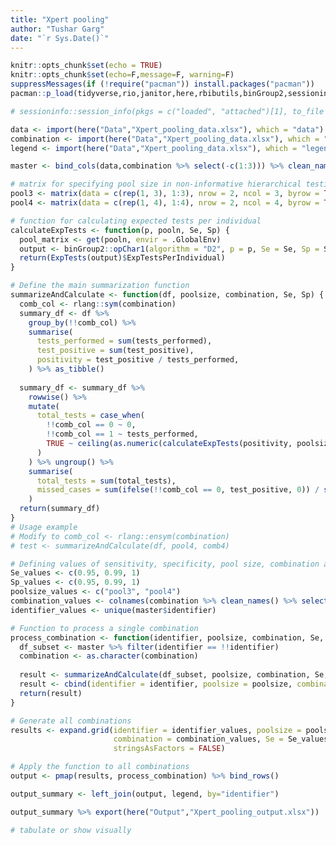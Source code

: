 ```yaml
---
title: "Xpert pooling"
author: "Tushar Garg"
date: "`r Sys.Date()`"
---
```


```r
knitr::opts_chunk$set(echo = TRUE)
knitr::opts_chunk$set(echo=F,message=F, warning=F)
suppressMessages(if (!require("pacman")) install.packages("pacman"))
pacman::p_load(tidyverse,rio,janitor,here,rbibutils,binGroup2,sessioninfo)
```

```r
# sessioninfo::session_info(pkgs = c("loaded", "attached")[1], to_file = here("Session info","session_info.txt"))
```

```r
data <- import(here("Data","Xpert_pooling_data.xlsx"), which = "data")
combination <- import(here("Data","Xpert_pooling_data.xlsx"), which = "combination")
legend <- import(here("Data","Xpert_pooling_data.xlsx"), which = "legend") %>% clean_names()

master <- bind_cols(data,combination %>% select(-c(1:3))) %>% clean_names()
```

```r
# matrix for specifying pool size in non-informative hierarchical testing in binGroup2
pool3 <- matrix(data = c(rep(1, 3), 1:3), nrow = 2, ncol = 3, byrow = TRUE)
pool4 <- matrix(data = c(rep(1, 4), 1:4), nrow = 2, ncol = 4, byrow = TRUE)

# function for calculating expected tests per individual
calculateExpTests <- function(p, pooln, Se, Sp) {
  pool_matrix <- get(pooln, envir = .GlobalEnv)
  output <- binGroup2::opChar1(algorithm = "D2", p = p, Se = Se, Sp = Sp, hier.config = pool_matrix, print.time = FALSE)
  return(ExpTests(output)$ExpTestsPerIndividual)
}
```

```r
# Define the main summarization function
summarizeAndCalculate <- function(df, poolsize, combination, Se, Sp) {
  comb_col <- rlang::sym(combination)
  summary_df <- df %>% 
    group_by(!!comb_col) %>% 
    summarise(
      tests_performed = sum(tests_performed),
      test_positive = sum(test_positive),
      positivity = test_positive / tests_performed,
    ) %>% as_tibble()
  
  summary_df <- summary_df %>%
    rowwise() %>%
    mutate(
      total_tests = case_when(
        !!comb_col == 0 ~ 0,
        !!comb_col == 1 ~ tests_performed,
        TRUE ~ ceiling(as.numeric(calculateExpTests(positivity, poolsize, Se, Sp)) * tests_performed)
      )
    ) %>% ungroup() %>%
    summarise(
      total_tests = sum(total_tests),
      missed_cases = sum(ifelse(!!comb_col == 0, test_positive, 0)) / sum(test_positive)
    )
  return(summary_df)
}
# Usage example
# Modify to comb_col <- rlang::ensym(combination)
# test <- summarizeAndCalculate(df, pool4, comb4)
```

```r
# Defining values of sensitivity, specificity, pool size, combination and dataset identifiers
Se_values <- c(0.95, 0.99, 1) 
Sp_values <- c(0.95, 0.99, 1)
poolsize_values <- c("pool3", "pool4") 
combination_values <- colnames(combination %>% clean_names() %>% select(-c(1:3)))
identifier_values <- unique(master$identifier)

# Function to process a single combination
process_combination <- function(identifier, poolsize, combination, Se, Sp) {
  df_subset <- master %>% filter(identifier == !!identifier)
  combination <- as.character(combination)
  
  result <- summarizeAndCalculate(df_subset, poolsize, combination, Se, Sp)
  result <- cbind(identifier = identifier, poolsize = poolsize, combination = combination, Se = Se, Sp = Sp, result)
  return(result)
}

# Generate all combinations
results <- expand.grid(identifier = identifier_values, poolsize = poolsize_values, 
                       combination = combination_values, Se = Se_values, Sp = Sp_values, 
                       stringsAsFactors = FALSE)

# Apply the function to all combinations
output <- pmap(results, process_combination) %>% bind_rows()

output_summary <- left_join(output, legend, by="identifier")

output_summary %>% export(here("Output","Xpert_pooling_output.xlsx"))
```


```r
# tabulate or show visually
```

